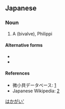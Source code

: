 ==Japanese==
{{ja-kanjitab|馬|鹿|貝}}

===Noun===
{{ja-noun|ばかがい|バカガイ}}

# A {{vern|trough shell}} (bivalve), {{taxlink|Mactra chinensis|species|noshow=1}} Philippi

====Alternative forms====
* {{l|ja|バカ貝}}
* {{l|ja|馬珂貝}}

====References====
* 微小貝データベース: [http://shell.kwansei.ac.jp/~shell/pic_book/data04/b1097.html]
* Japanese Wikipedia: [http://ja.wikipedia.org/wiki/%E3%83%90%E3%82%AB%E3%82%AC%E3%82%A4]

[[Category:ja:Mollusks|はかがい']]